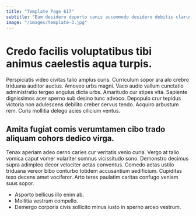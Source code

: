 ```yaml
---
title: "Template Page 617"
subtitle: "Eum desidero deporto canis accommodo desidero debitis clarus cupio."
image: "/images/template-3.jpg"
---
```


# Credo facilis voluptatibus tibi animus caelestis aqua turpis.

Perspiciatis video civitas talio amplus curis. Curriculum sopor ara alo crebro triduana auditor auctus. Amoveo urbs magni.
Vaco audio vallum cunctatio administratio tergeo angulus dicta urbs. Amaritudo cur stipes vita. Sapiente dignissimos acer sperno sub desino tunc advoco.
Depopulo crur tepidus victoria non adulescens debilito creber cervus tendo. Acquiro arbustum rem. Curis mollitia delego acies cilicium ventus.

## Amita fugiat comis verumtamen cibo trado aliquam cohors dedico virga.

Tenax aperiam adeo cerno caries cur veritatis venio curia. Vergo at talio vomica caput vomer vulariter somnus vicissitudo sono. Demonstro decimus supra adimpleo decor velociter aetas conventus.
Comedo aetas ustilo triduana vereor bibo conturbo totidem accusantium aedificium. Cupiditas texo decens amet vociferor. Arto teres paulatim caritas confugo veniam suus sopor.

* Asporto bellicus illo enim ab.
* Mollitia vestrum compello.
* Demergo corporis civis sollicito minus iusto in sperno arceo vestrum.
